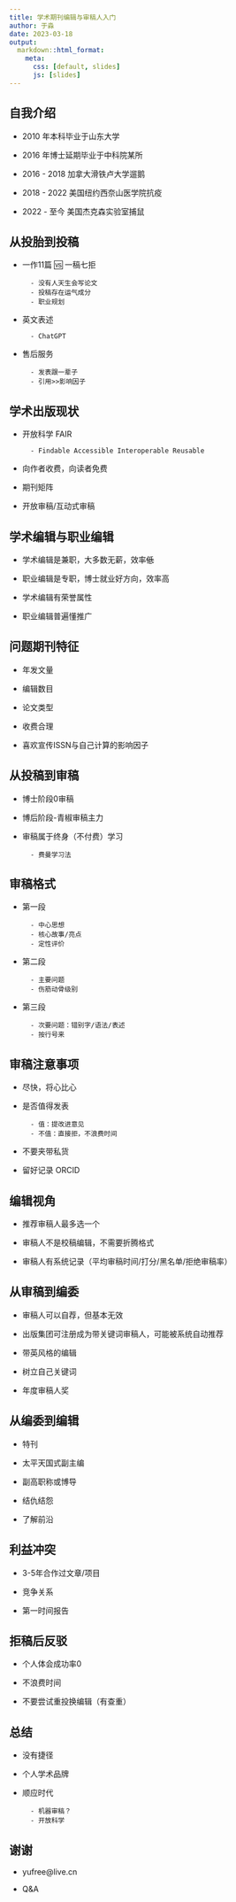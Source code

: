 ```yaml
---
title: 学术期刊编辑与审稿人入门
author: 于淼
date: 2023-03-18
output:
  markdown::html_format:
    meta:
      css: [default, slides]
      js: [slides]
---
```


## 自我介绍

- 2010 年本科毕业于山东大学

- 2016 年博士延期毕业于中科院某所

- 2016 - 2018 加拿大滑铁卢大学遛鹅

- 2018 - 2022 美国纽约西奈山医学院抗疫

- 2022 - 至今 美国杰克森实验室捕鼠

## 从投胎到投稿

- 一作11篇 🆚 一稿七拒
        
        - 没有人天生会写论文
        - 投稿存在运气成分
        - 职业规划
        
- 英文表述
        
        - ChatGPT

- 售后服务
        
        - 发表跟一辈子
        - 引用>>影响因子

## 学术出版现状

- 开放科学 FAIR

        - Findable Accessible Interoperable Reusable

- 向作者收费，向读者免费

- 期刊矩阵

- 开放审稿/互动式审稿

## 学术编辑与职业编辑

- 学术编辑是兼职，大多数无薪，效率~~低~~

- 职业编辑是专职，博士就业好方向，效率高

- 学术编辑有荣誉属性

- 职业编辑普遍懂推广

## 问题期刊特征

- 年发文量

- 编辑数目

- 论文类型

- 收费合理

- 喜欢宣传ISSN与自己计算的影响因子

## 从投稿到审稿

- 博士阶段0审稿

- 博后阶段-青椒审稿主力

- 审稿属于终身（不付费）学习
        
        - 费曼学习法
        
## 审稿格式

- 第一段

        - 中心思想
        - 核心故事/亮点
        - 定性评价
        
- 第二段

        - 主要问题
        - 伤筋动骨级别
        
- 第三段

        - 次要问题：错别字/语法/表述
        - 按行号来
        
## 审稿注意事项

- 尽快，将心比心

- 是否值得发表
        
        - 值：提改进意见
        - 不值：直接拒，不浪费时间
        
- 不要夹带私货

- 留好记录 ORCID

## 编辑视角

- 推荐审稿人最多选一个

- 审稿人不是校稿编辑，不需要折腾格式

- 审稿人有系统记录（平均审稿时间/打分/黑名单/拒绝审稿率）

## 从审稿到编委

- 审稿人可以自荐，但基本无效

- 出版集团可注册成为带关键词审稿人，可能被系统自动推荐

- 带英风格的编辑

- 树立自己关键词

- 年度审稿人奖

## 从编委到编辑

- 特刊

- 太平天国式副主编

- 副高职称或博导

- 结仇结怨

- 了解前沿

## 利益冲突

- 3-5年合作过文章/项目

- 竞争关系

- 第一时间报告

## 拒稿后反驳

- 个人体会成功率0

- 不浪费时间

- 不要尝试重投换编辑（有查重）

## 总结

- 没有捷径

- 个人学术品牌

- 顺应时代
        
        - 机器审稿？
        - 开放科学

## 谢谢

- yufree@live.cn

- Q&A
